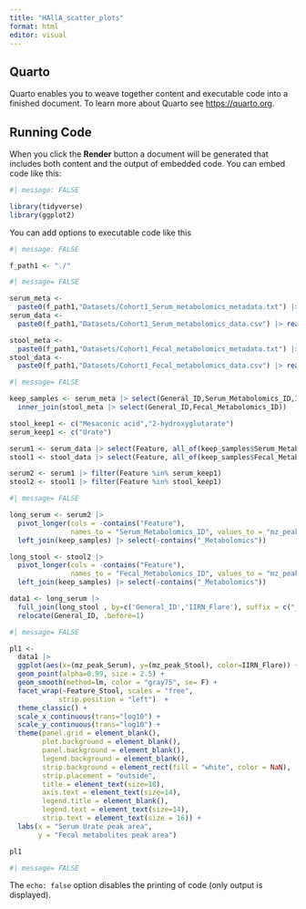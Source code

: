```yaml
---
title: "HAllA_scatter_plots"
format: html
editor: visual
---
```


## Quarto

Quarto enables you to weave together content and executable code into a finished document. To learn more about Quarto see <https://quarto.org>.

## Running Code

When you click the **Render** button a document will be generated that includes both content and the output of embedded code. You can embed code like this:

```r
#| message: FALSE 

library(tidyverse)
library(ggplot2)

```

You can add options to executable code like this

```r
#| message: FALSE 

f_path1 <- "./"

```

```r
#| message= FALSE 

serum_meta <- 
  paste0(f_path1,"Datasets/Cohort1_Serum_metabolomics_metadata.txt") |> read_tsv()
serum_data <- 
  paste0(f_path1,"Datasets/Cohort1_Serum_metabolomics_data.csv") |> read_csv()

stool_meta <- 
  paste0(f_path1,"Datasets/Cohort1_Fecal_metabolomics_metadata.txt") |> read_tsv()
stool_data <- 
  paste0(f_path1,"Datasets/Cohort1_Fecal_metabolomics_data.csv") |> read_csv()
```

```r
#| message= FALSE 

keep_samples <- serum_meta |> select(General_ID,Serum_Metabolomics_ID,IIRN_Flare) |> 
  inner_join(stool_meta |> select(General_ID,Fecal_Metabolomics_ID))

stool_keep1 <- c("Mesaconic acid","2-hydroxyglutarate")
serum_keep1 <- c("Urate")

serum1 <- serum_data |> select(Feature, all_of(keep_samples$Serum_Metabolomics_ID))
stool1 <- stool_data |> select(Feature, all_of(keep_samples$Fecal_Metabolomics_ID))

serum2 <- serum1 |> filter(Feature %in% serum_keep1)
stool2 <- stool1 |> filter(Feature %in% stool_keep1)
```

```r
#| message= FALSE 

long_serum <- serum2 |> 
  pivot_longer(cols = -contains("Feature"), 
               names_to = "Serum_Metabolomics_ID", values_to = "mz_peak") |> 
  left_join(keep_samples) |> select(-contains("_Metabolomics"))

long_stool <- stool2 |> 
  pivot_longer(cols = -contains("Feature"), 
               names_to = "Fecal_Metabolomics_ID", values_to = "mz_peak") |> 
  left_join(keep_samples) |> select(-contains("_Metabolomics"))

data1 <- long_serum |> 
  full_join(long_stool , by=c('General_ID','IIRN_Flare'), suffix = c("_Serum","_Stool")) |> 
  relocate(General_ID, .before=1)

```

```r
#| message= FALSE

pl1 <- 
  data1 |> 
  ggplot(aes(x=(mz_peak_Serum), y=(mz_peak_Stool), color=IIRN_Flare)) +
  geom_point(alpha=0.99, size = 2.5) + 
  geom_smooth(method=lm, color = "gray75", se= F) + 
  facet_wrap(~Feature_Stool, scales = "free", 
            strip.position = "left")  +
  theme_classic() +
  scale_x_continuous(trans="log10") +
  scale_y_continuous(trans="log10") + 
  theme(panel.grid = element_blank(),
        plot.background = element_blank(),
        panel.background = element_blank(),
        legend.background = element_blank(),
        strip.background = element_rect(fill = "white", color = NaN),
        strip.placement = "outside",
        title = element_text(size=18),
        axis.text = element_text(size=14),
        legend.title = element_blank(),
        legend.text = element_text(size=14),
        strip.text = element_text(size = 16)) +
  labs(x = "Serum Urate peak area",
       y = "Fecal metabolites peak area")

pl1
```

```r
#| message= FALSE


```

The `echo: false` option disables the printing of code (only output is displayed).
